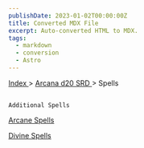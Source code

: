 ```yaml
---
publishDate: 2023-01-02T00:00:00Z
title: Converted MDX File
excerpt: Auto-converted HTML to MDX.
tags:
  - markdown
  - conversion
  - Astro
---
```


[
Index
](-index) >
[
Arcana d20 SRD
](arcana-d20-srd-index) > Spells

##

    Additional Spells

[
Arcane Spells
](arcana-d20-srd-spells-arcane-spells)

[
Divine Spells
](arcana-d20-srd-spells-divine-spells)
